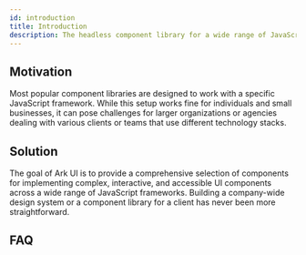 ```yaml
---
id: introduction
title: Introduction
description: The headless component library for a wide range of JavaScript frameworks
---
```




## Motivation

Most popular component libraries are designed to work with a specific JavaScript framework. 
While this setup works fine for individuals and small businesses,
it can pose challenges for larger organizations or agencies dealing with various clients or teams that use different technology stacks.

## Solution

The goal of Ark UI is to provide a comprehensive selection of components for implementing complex, 
interactive, and accessible UI components across a wide range of JavaScript frameworks.
Building a company-wide design system or a component library for a client has never been more straightforward.

## FAQ

<Faq client:load />
